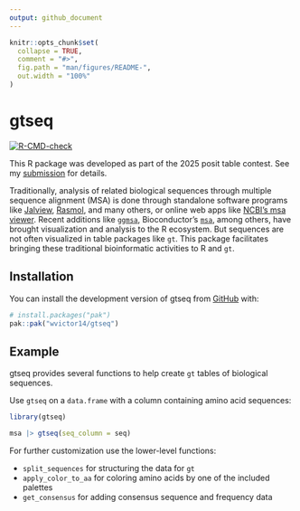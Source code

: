 ```yaml
---
output: github_document
---
```


```r
knitr::opts_chunk$set(
  collapse = TRUE,
  comment = "#>",
  fig.path = "man/figures/README-",
  out.width = "100%"
)
```

# gtseq

<!-- badges: start -->
[![R-CMD-check](https://github.com/wvictor14/gtseq/actions/workflows/R-CMD-check.yaml/badge.svg)](https://github.com/wvictor14/gtseq/actions/workflows/R-CMD-check.yaml)
<!-- badges: end -->

This R package was developed as part of the 2025 posit table contest. See my [submission](https://github.com/rich-iannone/table-contest/discussions/10) for details.

Traditionally, analysis of related biological sequences through multiple sequence alignment (MSA) is done through standalone software programs like [Jalview](https://www.jalview.org/), [Rasmol](https://www.openrasmol.org/), and many others, or online web apps like [NCBI's msa viewer](https://www.ncbi.nlm.nih.gov/projects/msaviewer/). Recent additions like [`ggmsa`](https://yulab-smu.top/ggmsa/), Bioconductor's [`msa`](https://www.bioconductor.org/packages/release/bioc/html/msa.html), among others, have brought visualization and analysis to the R ecosystem. But sequences are not often visualized in table packages like `gt`. This package facilitates bringing these traditional bioinformatic activities to R and `gt`.

## Installation

You can install the development version of gtseq from [GitHub](https://github.com/) with:

``` r
# install.packages("pak")
pak::pak("wvictor14/gtseq")
```

## Example

gtseq provides several functions to help create `gt` tables of biological sequences.

Use `gtseq` on a `data.frame` with a column containing amino acid sequences:

``` r
library(gtseq)

msa |> gtseq(seq_column = seq)
```

For further customization use the lower-level functions:

- `split_sequences` for structuring the data for `gt`
- `apply_color_to_aa` for coloring amino acids by one of the included palettes
- `get_consensus` for adding consensus sequence and frequency data
